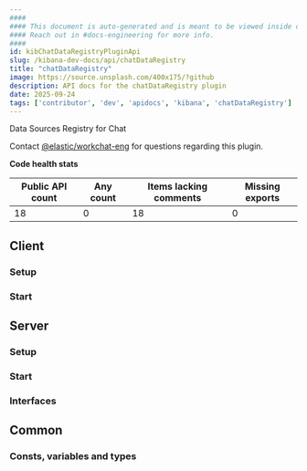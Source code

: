 ```yaml
---
####
#### This document is auto-generated and is meant to be viewed inside our experimental, new docs system.
#### Reach out in #docs-engineering for more info.
####
id: kibChatDataRegistryPluginApi
slug: /kibana-dev-docs/api/chatDataRegistry
title: "chatDataRegistry"
image: https://source.unsplash.com/400x175/?github
description: API docs for the chatDataRegistry plugin
date: 2025-09-24
tags: ['contributor', 'dev', 'apidocs', 'kibana', 'chatDataRegistry']
---
```


Data Sources Registry for Chat

Contact [@elastic/workchat-eng](https://github.com/orgs/elastic/teams/workchat-eng) for questions regarding this plugin.

**Code health stats**

| Public API count  | Any count | Items lacking comments | Missing exports |
|-------------------|-----------|------------------------|-----------------|
| 18 | 0 | 18 | 0 |

## Client

### Setup
<DocDefinitionList data={[chatDataRegistryObj.client.setup]}/>

### Start
<DocDefinitionList data={[chatDataRegistryObj.client.start]}/>

## Server

### Setup
<DocDefinitionList data={[chatDataRegistryObj.server.setup]}/>

### Start
<DocDefinitionList data={[chatDataRegistryObj.server.start]}/>

### Interfaces
<DocDefinitionList data={chatDataRegistryObj.server.interfaces}/>

## Common

### Consts, variables and types
<DocDefinitionList data={chatDataRegistryObj.common.misc}/>

